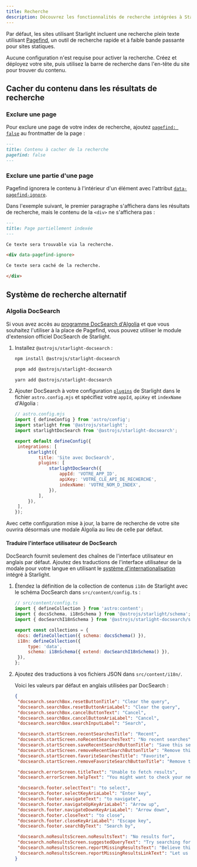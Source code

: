 ```yaml
---
title: Recherche
description: Découvrez les fonctionnalités de recherche intégrées à Starlight et comment les personnaliser.
---
```



Par défaut, les sites utilisant Starlight incluent une recherche plein texte utilisant [Pagefind](https://pagefind.app/), un outil de recherche rapide et à faible bande passante pour sites statiques.

Aucune configuration n'est requise pour activer la recherche. Créez et déployez votre site, puis utilisez la barre de recherche dans l'en-tête du site pour trouver du contenu.

## Cacher du contenu dans les résultats de recherche

### Exclure une page

Pour exclure une page de votre index de recherche, ajoutez [`pagefind: false`](/fr/reference/frontmatter/#pagefind) au frontmatter de la page :

```md title="src/content/docs/sans-recherche.md" ins={3}
---
title: Contenu à cacher de la recherche
pagefind: false
---
```

### Exclure une partie d'une page

Pagefind ignorera le contenu à l'intérieur d'un élément avec l'attribut [`data-pagefind-ignore`](https://pagefind.app/docs/indexing/#removing-individual-elements-from-the-index).

Dans l'exemple suivant, le premier paragraphe s'affichera dans les résultats de recherche, mais le contenu de la `<div>` ne s'affichera pas :

```md title="src/content/docs/resultats-partiels.md" ins="data-pagefind-ignore"
---
title: Page partiellement indexée
---

Ce texte sera trouvable via la recherche.

<div data-pagefind-ignore>

Ce texte sera caché de la recherche.

</div>
```

## Système de recherche alternatif

### Algolia DocSearch

Si vous avez accès au [programme DocSearch d'Algolia](https://docsearch.algolia.com/) et que vous souhaitez l'utiliser à la place de Pagefind, vous pouvez utiliser le module d'extension officiel DocSearch de Starlight.

<Steps>

1. Installez `@astrojs/starlight-docsearch` :

   <Tabs>

   <TabItem label="npm">

   ```sh
   npm install @astrojs/starlight-docsearch
   ```

   </TabItem>

   <TabItem label="pnpm">

   ```sh
   pnpm add @astrojs/starlight-docsearch
   ```

   </TabItem>

   <TabItem label="Yarn">

   ```sh
   yarn add @astrojs/starlight-docsearch
   ```

   </TabItem>

   </Tabs>

2. Ajouter DocSearch à votre configuration [`plugins`](/fr/reference/configuration/#plugins) de Starlight dans le fichier `astro.config.mjs` et spécifiez votre `appId`, `apiKey` et `indexName` d'Algolia :

   ```js ins={4,10-16}
   // astro.config.mjs
   import { defineConfig } from 'astro/config';
   import starlight from '@astrojs/starlight';
   import starlightDocSearch from '@astrojs/starlight-docsearch';

   export default defineConfig({
   	integrations: [
   		starlight({
   			title: 'Site avec DocSearch',
   			plugins: [
   				starlightDocSearch({
   					appId: 'VOTRE_APP_ID',
   					apiKey: 'VOTRE_CLE_API_DE_RECHERCHE',
   					indexName: 'VOTRE_NOM_D_INDEX',
   				}),
   			],
   		}),
   	],
   });
   ```

</Steps>

Avec cette configuration mise à jour, la barre de recherche de votre site ouvrira désormais une modale Algolia au lieu de celle par défaut.

#### Traduire l'interface utilisateur de DocSearch

DocSearch fournit seulement des chaînes de l'interface utilisateur en anglais par défaut.
Ajoutez des traductions de l'interface utilisateur de la modale pour votre langue en utilisant le [système d'internationalisation](/fr/guides/i18n/#traduire-linterface-utilisateur-de-starlight) intégré à Starlight.

<Steps>

1. Étendez la définition de la collection de contenus `i18n` de Starlight avec le schéma DocSearch dans `src/content/config.ts` :

   ```js ins={4} ins=/{ extend: .+ }/
   // src/content/config.ts
   import { defineCollection } from 'astro:content';
   import { docsSchema, i18nSchema } from '@astrojs/starlight/schema';
   import { docSearchI18nSchema } from '@astrojs/starlight-docsearch/schema';

   export const collections = {
   	docs: defineCollection({ schema: docsSchema() }),
   	i18n: defineCollection({
   		type: 'data',
   		schema: i18nSchema({ extend: docSearchI18nSchema() }),
   	}),
   };
   ```

2. Ajoutez des traductions à vos fichiers JSON dans `src/content/i18n/`.

   Voici les valeurs par défaut en anglais utilisées par DocSearch :

   ```json title="src/content/i18n/en.json"
   {
   	"docsearch.searchBox.resetButtonTitle": "Clear the query",
   	"docsearch.searchBox.resetButtonAriaLabel": "Clear the query",
   	"docsearch.searchBox.cancelButtonText": "Cancel",
   	"docsearch.searchBox.cancelButtonAriaLabel": "Cancel",
   	"docsearch.searchBox.searchInputLabel": "Search",

   	"docsearch.startScreen.recentSearchesTitle": "Recent",
   	"docsearch.startScreen.noRecentSearchesText": "No recent searches",
   	"docsearch.startScreen.saveRecentSearchButtonTitle": "Save this search",
   	"docsearch.startScreen.removeRecentSearchButtonTitle": "Remove this search from history",
   	"docsearch.startScreen.favoriteSearchesTitle": "Favorite",
   	"docsearch.startScreen.removeFavoriteSearchButtonTitle": "Remove this search from favorites",

   	"docsearch.errorScreen.titleText": "Unable to fetch results",
   	"docsearch.errorScreen.helpText": "You might want to check your network connection.",

   	"docsearch.footer.selectText": "to select",
   	"docsearch.footer.selectKeyAriaLabel": "Enter key",
   	"docsearch.footer.navigateText": "to navigate",
   	"docsearch.footer.navigateUpKeyAriaLabel": "Arrow up",
   	"docsearch.footer.navigateDownKeyAriaLabel": "Arrow down",
   	"docsearch.footer.closeText": "to close",
   	"docsearch.footer.closeKeyAriaLabel": "Escape key",
   	"docsearch.footer.searchByText": "Search by",

   	"docsearch.noResultsScreen.noResultsText": "No results for",
   	"docsearch.noResultsScreen.suggestedQueryText": "Try searching for",
   	"docsearch.noResultsScreen.reportMissingResultsText": "Believe this query should return results?",
   	"docsearch.noResultsScreen.reportMissingResultsLinkText": "Let us know."
   }
   ```

</Steps>
